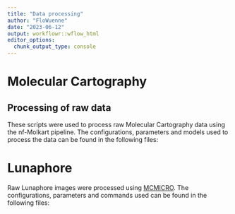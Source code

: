 ```yaml
---
title: "Data processing"
author: "FloWuenne"
date: "2023-06-12"
output: workflowr::wflow_html
editor_options:
  chunk_output_type: console
---
```


# Molecular Cartography

## Processing of raw data

These scripts were used to process raw Molecular Cartography data using the nf-Molkart pipeline. The configurations, parameters and models used to process the data can be found in the following files:



# Lunaphore

Raw Lunaphore images were processed using [MCMICRO](). The configurations, parameters and commands used can be found in the following files:

